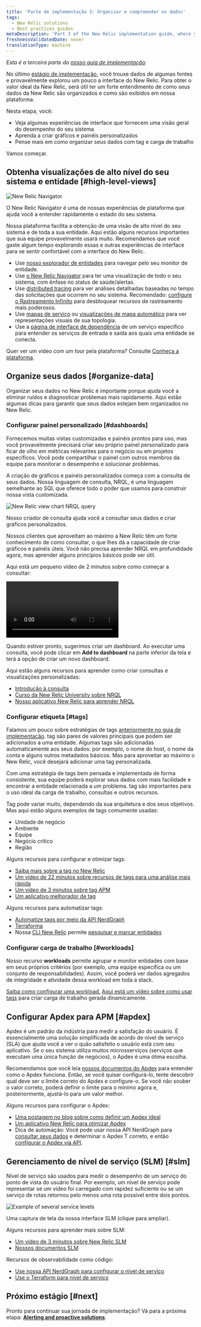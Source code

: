 ```yaml
---
title: 'Parte de implementação 3: Organizar e compreender os dados'
tags:
  - New Relic solutions
  - Best practices guides
metaDescription: 'Part 3 of the New Relic implementation guide, where you become acquainted with the New Relic UI and organize your data.'
freshnessValidatedDate: never
translationType: machine
---
```





_Esta é a terceira parte do [nosso guia de implementação](/docs/new-relic-solutions/get-started/implementation-guide-intro)._

No último [estágio de implementação](/docs/new-relic-solutions/get-started/implementation-guide-instrument), você trouxe dados de algumas fontes e provavelmente explorou um pouco a interface do New Relic. Para obter o valor ideal da New Relic, será útil ter um forte entendimento de como seus dados da New Relic são organizados e como são exibidos em nossa plataforma.

Nesta etapa, você:

* Veja algumas experiências de interface que fornecem uma visão geral do desempenho do seu sistema
* Aprenda a criar gráficos e painéis personalizados
* Pense mais em como organizar seus dados com tag e carga de trabalho

Vamos começar.

## Obtenha visualizações de alto nível do seu sistema e entidade [#high-level-views]

<img
  title="New Relic Navigator"
  alt="New Relic Navigator"
  src={alertsNrnavigator}
/>

<figcaption>
  O New Relic Navigator é uma de nossas experiências de plataforma que ajuda você a entender rapidamente o estado do seu sistema.
</figcaption>

Nossa plataforma facilita a obtenção de uma visão de alto nível do seu sistema e de toda a sua entidade. Aqui estão alguns recursos importantes que sua equipe provavelmente usará muito. Recomendamos que você gaste algum tempo explorando essas e outras experiências de interface para se sentir confortável com a interface do New Relic.

* Use [nosso explorador de entidades](/docs/new-relic-solutions/new-relic-one/core-concepts/new-relic-explorer-view-performance-across-apps-services-hosts#find) para navegar pelo seu monitor de entidade.
* Use [o New Relic Navigator](/docs/new-relic-solutions/new-relic-one/core-concepts/new-relic-explorer-view-performance-across-apps-services-hosts/#view-navigator) para ter uma visualização de todo o seu sistema, com ênfase no status de saúde/alertas.
* Use [distributed tracing](/docs/distributed-tracing/ui-data/understand-use-distributed-tracing-ui) para ver análises detalhadas baseadas no tempo das solicitações que ocorrem no seu sistema. Recomendado: [configure o Rastreamento Infinito](/docs/distributed-tracing/infinite-tracing/introduction-infinite-tracing) para desbloquear recursos de rastreamento mais poderosos.
* Use [mapas de serviço](/docs/understand-dependencies/understand-system-dependencies/service-maps/introduction-service-maps) ou [visualizações de mapa automático](/docs/new-relic-one/use-new-relic-one/ui-data/automaps) para ver representações visuais de sua topologia.
* Use a [página de interface de dependência](/docs/new-relic-one/use-new-relic-one/ui-data/explore-downstream-dependencies-new-relic-one) de um serviço específico para entender os serviços de entrada e saída aos quais uma entidade se conecta.

Quer ver um vídeo com um tour pela plataforma? Consulte [Conheça a plataforma](/docs/new-relic-solutions/new-relic-one/introduction-new-relic-platform).

## Organize seus dados [#organize-data]

Organizar seus dados no New Relic é importante porque ajuda você a eliminar ruídos e diagnosticar problemas mais rapidamente. Aqui estão algumas dicas para garantir que seus dados estejam bem organizados no New Relic.

### Configurar painel personalizado [#dashboards]

Fornecemos muitas vistas customizadas e painéis prontos para uso, mas você provavelmente precisará criar seu próprio painel personalizado para ficar de olho em métricas relevantes para o negócio ou em projetos específicos. Você pode compartilhar o painel com outros membros da equipe para monitorar o desempenho e solucionar problemas.

A criação de gráficos e painéis personalizados começa com a consulta de seus dados. Nossa linguagem de consulta, NRQL, é uma linguagem semelhante ao SQL que oferece todo o poder que usamos para construir nossa vista customizada.

<img
  title="new-relic-view-chart-nrql-query.png"
  alt="New Relic view chart NRQL query"
  src={alertsNewRelicViewChartNrqlQuery}
/>

<figcaption>
  Nosso criador de consulta ajuda você a consultar seus dados e criar gráficos personalizados.
</figcaption>

Nossos clientes que aproveitam ao máximo a New Relic têm um forte conhecimento de como consultar, o que lhes dá a capacidade de criar gráficos e painéis úteis. Você não precisa aprender NRQL em profundidade agora, mas aprender alguns princípios básicos pode ser útil.

Aqui está um pequeno vídeo de 2 minutos sobre como começar a consultar:

<Video
  id="4awnx2n1FRc"
  type="youtube"
/>

Quando estiver pronto, sugerimos criar um dashboard. Ao executar uma consulta, você pode clicar em <DoNotTranslate>**Add to dashboard**</DoNotTranslate> na parte inferior da tela e terá a opção de criar um novo dashboard.

Aqui estão alguns recursos para aprender como criar consultas e visualizações personalizadas:

* [Introdução à consulta](/docs/query-your-data/explore-query-data/get-started/introduction-querying-new-relic-data)
* [Curso da New Relic University sobre NRQL](https://learn.newrelic.com/writing-nrql-queries)
* [Nosso aplicativo New Relic para aprender NRQL](https://opensource.newrelic.com/projects/newrelic/nr1-learn-nrql)

### Configurar etiqueta [#tags]

Falamos um pouco sobre estratégias de tags [anteriormente no guia de implementação](/docs/new-relic-solutions/get-started/implementation-guide-planning-setup#data-organization). tag são pares de valores principais que podem ser adicionados a uma entidade. Algumas tags são adicionadas automaticamente aos seus dados: por exemplo, o nome do host, o nome da conta e alguns outros metadados básicos. Mas para aproveitar ao máximo o New Relic, você desejará adicionar uma tag personalizada.

Com uma estratégia de tags bem pensada e implementada de forma consistente, sua equipe poderá explorar seus dados com mais facilidade e encontrar a entidade relacionada a um problema. tag são importantes para o uso ideal da carga de trabalho, consultas e outros recursos.

Tag pode variar muito, dependendo da sua arquitetura e dos seus objetivos. Mas aqui estão alguns exemplos de tags comumente usadas:

* Unidade de negócio
* Ambiente
* Equipe
* Negócio crítico
* Região

Alguns recursos para configurar e otimizar tags:

* [Saiba mais sobre a tag no New Relic](/docs/new-relic-solutions/new-relic-one/core-concepts/use-tags-help-organize-find-your-data)
* [Um vídeo de 22 minutos sobre recursos de tags para uma análise mais rápida](https://www.youtube.com/watch?v=ytpBFviAJ0Y)
* [Um vídeo de 3 minutos sobre tag APM](https://www.youtube.com/watch?v=JImDdncerko)
* [Um aplicativo melhorador de tag](https://github.com/newrelic/nr1-tag-improver)

Alguns recursos para automatizar tags:

* [Automatize tags por meio da API NerdGraph](/docs/apis/nerdgraph/examples/nerdgraph-tagging-api-tutorial)
* [Terraforma](https://registry.terraform.io/providers/newrelic/newrelic/latest/docs/resources/entity_tags)
* Nossa [CLI New Relic](https://developer.newrelic.com/automate-workflows/get-started-new-relic-cli) permite [pesquisar e marcar entidades](https://developer.newrelic.com/automate-workflows/5-mins-tag-resources)

### Configurar carga de trabalho [#workloads]

Nosso recurso <DoNotTranslate>**workloads**</DoNotTranslate> permite agrupar e monitor entidades com base em seus próprios critérios (por exemplo, uma equipe específica ou um conjunto de responsabilidades). Assim, você poderá ver dados agregados de integridade e atividade dessa workload em toda a stack.

[Saiba como configurar uma workload.](/docs/new-relic-solutions/new-relic-one/workloads/workloads-isolate-resolve-incidents-faster) [Aqui está um vídeo sobre como usar tags](https://www.youtube.com/watch?v=nXCH_3XjGkQ) para criar carga de trabalho gerada dinamicamente.

## Configurar Apdex para APM [#apdex]

Apdex é um padrão da indústria para medir a satisfação do usuário. É essencialmente uma solução simplificada de acordo de nível de serviço (SLA) que ajuda você a ver o quão satisfeito o usuário está com seu aplicativo. Se o seu sistema utiliza muitos microsserviços (serviços que executam uma única função de negócios), o Apdex é uma ótima escolha.

Recomendamos que você leia [nossos documentos do Apdex](/docs/apm/new-relic-apm/apdex/apdex-measure-user-satisfaction) para entender como o Apdex funciona. Então, se você quiser configurá-lo, tente descobrir qual deve ser o limite correto do Apdex e configure-o. Se você não souber o valor correto, poderá definir o limite para o mínimo agora e, posteriormente, ajustá-lo para um valor melhor.

Alguns recursos para configurar o Apdex:

* [Uma postagem no blog sobre como definir um Apdex ideal](https://newrelic.com/blog/best-practices/how-to-choose-apdex-t)
* [Um aplicativo New Relic para otimizar Apdex](https://opensource.newrelic.com/projects/newrelic/nr1-apdex-optimizer)
* Dica de automação: Você pode usar nossa API NerdGraph para [consultar seus dados](/docs/apis/nerdgraph/examples/nerdgraph-nrql-tutorial) e determinar o Apdex T correto, e então [configurar o Apdex via API](/docs/apis/nerdgraph/examples/apm-config-nerdgraph).

## Gerenciamento de nível de serviço (SLM) [#slm]

Nível de serviço são usados para medir o desempenho de um serviço do ponto de vista do usuário final. Por exemplo, um nível de serviço pode representar se um vídeo foi carregado com rapidez suficiente ou se um serviço de rotas retornou pelo menos uma rota possível entre dois pontos.

<img
  title="Example of several service levels.png"
  alt="Example of several service levels"
  src={alertsServiceLevelsIntro}
/>

<figcaption>
  Uma captura de tela da nossa interface SLM (clique para ampliar).
</figcaption>

Alguns recursos para aprender mais sobre SLM:

* [Um vídeo de 3 minutos sobre New Relic SLM](https://www.youtube.com/watch?v=tIwAjmUmbwc)
* [Nossos documentos SLM](/docs/service-level-management/intro-slm)

Recursos de observabilidade como código:

* [Use nossa API NerdGraph para configurar o nível de serviço](/docs/apis/nerdgraph/examples/nerdgraph-slm)
* [Use o Terraform para nível de serviço](https://registry.terraform.io/providers/newrelic/newrelic/latest/docs/resources/service_level)

## Próximo estágio [#next]

Pronto para continuar sua jornada de implementação? Vá para a próxima etapa: [<DoNotTranslate>**Alerting and proactive solutions**</DoNotTranslate>](/docs/new-relic-solutions/get-started/implementation-guide-alerting-proactive-solutions/).